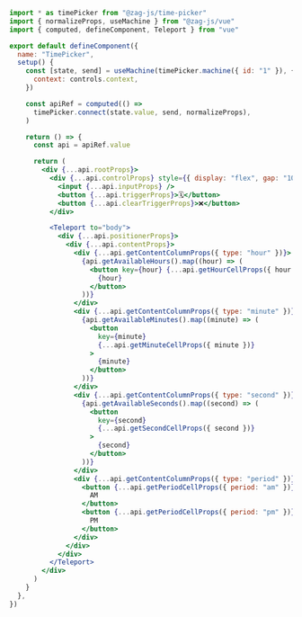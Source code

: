 ```jsx
import * as timePicker from "@zag-js/time-picker"
import { normalizeProps, useMachine } from "@zag-js/vue"
import { computed, defineComponent, Teleport } from "vue"

export default defineComponent({
  name: "TimePicker",
  setup() {
    const [state, send] = useMachine(timePicker.machine({ id: "1" }), {
      context: controls.context,
    })

    const apiRef = computed(() =>
      timePicker.connect(state.value, send, normalizeProps),
    )

    return () => {
      const api = apiRef.value

      return (
        <div {...api.rootProps}>
          <div {...api.controlProps} style={{ display: "flex", gap: "10px" }}>
            <input {...api.inputProps} />
            <button {...api.triggerProps}>🗓</button>
            <button {...api.clearTriggerProps}>❌</button>
          </div>

          <Teleport to="body">
            <div {...api.positionerProps}>
              <div {...api.contentProps}>
                <div {...api.getContentColumnProps({ type: "hour" })}>
                  {api.getAvailableHours().map((hour) => (
                    <button key={hour} {...api.getHourCellProps({ hour })}>
                      {hour}
                    </button>
                  ))}
                </div>
                <div {...api.getContentColumnProps({ type: "minute" })}>
                  {api.getAvailableMinutes().map((minute) => (
                    <button
                      key={minute}
                      {...api.getMinuteCellProps({ minute })}
                    >
                      {minute}
                    </button>
                  ))}
                </div>
                <div {...api.getContentColumnProps({ type: "second" })}>
                  {api.getAvailableSeconds().map((second) => (
                    <button
                      key={second}
                      {...api.getSecondCellProps({ second })}
                    >
                      {second}
                    </button>
                  ))}
                </div>
                <div {...api.getContentColumnProps({ type: "period" })}>
                  <button {...api.getPeriodCellProps({ period: "am" })}>
                    AM
                  </button>
                  <button {...api.getPeriodCellProps({ period: "pm" })}>
                    PM
                  </button>
                </div>
              </div>
            </div>
          </Teleport>
        </div>
      )
    }
  },
})
```
